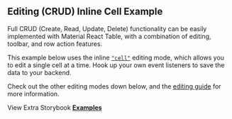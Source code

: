 
<Head>
  <title>{'Editing CRUD Inline Example - Material React Table V2 Docs'}</title>
  <meta
    name="description"
    content="An example of Material React Table which shows how to use editing CRUD Inline cell features"
  />
  <meta
    property="og:title"
    content="Editing CRUD Inline Cell Material React Table Example"
  />
  <meta
    property="og:description"
    content="Learn how to use editing and all the CRUD functionality of Material React Table"
  />
</Head>

## Editing (CRUD) Inline Cell Example

Full CRUD (Create, Read, Update, Delete) functionality can be easily implemented with Material React Table, with a combination of editing, toolbar, and row action features.

This example below uses the inline [`"cell"`](/docs/guides/editing#row-editing-mode) editing mode, which allows you to edit a single cell at a time. Hook up your own event listeners to save the data to your backend.

Check out the other editing modes down below, and the [editing guide](/docs/guides/editing) for more information.

<Examples isPage />

View Extra Storybook **[Examples](https://www.material-react-table.dev/?path=/story/features-editing-examples)**
